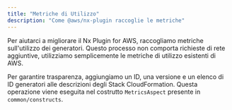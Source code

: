 ```yaml
---
title: "Metriche di Utilizzo"
description: "Come @aws/nx-plugin raccoglie le metriche"
---
```




Per aiutarci a migliorare il Nx Plugin for AWS, raccogliamo metriche sull'utilizzo dei generatori. Questo processo non comporta richieste di rete aggiuntive, utilizziamo semplicemente le metriche di utilizzo esistenti di AWS.

Per garantire trasparenza, aggiungiamo un ID, una versione e un elenco di ID generatori alle descrizioni degli Stack CloudFormation. Questa operazione viene eseguita nel costrutto `MetricsAspect` presente in `common/constructs`.